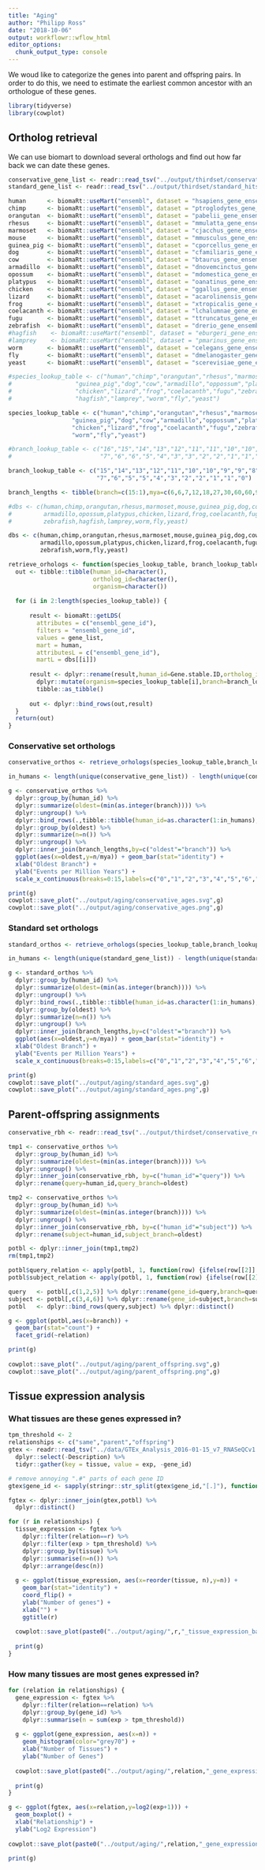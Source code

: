 ```yaml
---
title: "Aging"
author: "Philipp Ross"
date: "2018-10-06"
output: workflowr::wflow_html
editor_options: 
  chunk_output_type: console
---
```


We woud like to categorize the genes into parent and offspring pairs. In order to do this, we need to estimate the earliest common ancestor with an orthologue of these genes.

```r
library(tidyverse)
library(cowplot)
```

## Ortholog retrieval

We can use biomart to download several orthologs and find out how far back we can date these genes.

```r
conservative_gene_list <- readr::read_tsv("../output/thirdset/conservative_reciprocal_best_hits.tsv",col_names=T)$query
standard_gene_list <- readr::read_tsv("../output/thirdset/standard_hits.tsv",col_names=T)$query

human      <- biomaRt::useMart("ensembl", dataset = "hsapiens_gene_ensembl")
chimp      <- biomaRt::useMart("ensembl", dataset = "ptroglodytes_gene_ensembl")
orangutan  <- biomaRt::useMart("ensembl", dataset = "pabelii_gene_ensembl")
rhesus     <- biomaRt::useMart("ensembl", dataset = "mmulatta_gene_ensembl")
marmoset   <- biomaRt::useMart("ensembl", dataset = "cjacchus_gene_ensembl")
mouse      <- biomaRt::useMart("ensembl", dataset = "mmusculus_gene_ensembl")
guinea_pig <- biomaRt::useMart("ensembl", dataset = "cporcellus_gene_ensembl")
dog        <- biomaRt::useMart("ensembl", dataset = "cfamiliaris_gene_ensembl")
cow        <- biomaRt::useMart("ensembl", dataset = "btaurus_gene_ensembl")
armadillo  <- biomaRt::useMart("ensembl", dataset = "dnovemcinctus_gene_ensembl")
opossum    <- biomaRt::useMart("ensembl", dataset = "mdomestica_gene_ensembl")
platypus   <- biomaRt::useMart("ensembl", dataset = "oanatinus_gene_ensembl")
chicken    <- biomaRt::useMart("ensembl", dataset = "ggallus_gene_ensembl")
lizard     <- biomaRt::useMart("ensembl", dataset = "acarolinensis_gene_ensembl")
frog       <- biomaRt::useMart("ensembl", dataset = "xtropicalis_gene_ensembl")
coelacanth <- biomaRt::useMart("ensembl", dataset = "lchalumnae_gene_ensembl")
fugu       <- biomaRt::useMart("ensembl", dataset = "ttruncatus_gene_ensembl")
zebrafish  <- biomaRt::useMart("ensembl", dataset = "drerio_gene_ensembl")
#hagfish    <- biomaRt::useMart("ensembl", dataset = "eburgeri_gene_ensembl")
#lamprey    <- biomaRt::useMart("ensembl", dataset = "pmarinus_gene_ensembl")
worm       <- biomaRt::useMart("ensembl", dataset = "celegans_gene_ensembl")
fly        <- biomaRt::useMart("ensembl", dataset = "dmelanogaster_gene_ensembl")
yeast      <- biomaRt::useMart("ensembl", dataset = "scerevisiae_gene_ensembl")

#species_lookup_table <- c("human","chimp","orangutan","rhesus","marmoset","mouse",
#                  "guinea_pig","dog","cow","armadillo","oppossum","platypus",
#                  "chicken","lizard","frog","coelacanth","fugu","zebrafish",
#                  "hagfish","lamprey","worm","fly","yeast")

species_lookup_table <- c("human","chimp","orangutan","rhesus","marmoset","mouse",
                  "guinea_pig","dog","cow","armadillo","oppossum","platypus",
                  "chicken","lizard","frog","coelacanth","fugu","zebrafish",
                  "worm","fly","yeast")

#branch_lookup_table <- c("16","15","14","13","12","11","11","10","10","9","8",
#                         "7","6","6","5","4","3","3","2","2","1","1","0")

branch_lookup_table <- c("15","14","13","12","11","10","10","9","9","8",
                         "7","6","5","5","4","3","2","2","1","1","0")

branch_lengths <- tibble(branch=c(15:1),mya=c(6,6,7,12,18,27,30,60,60,90,60,30,50,350,500))

#dbs <- c(human,chimp,orangutan,rhesus,marmoset,mouse,guinea_pig,dog,cow,
#         armadillo,opossum,platypus,chicken,lizard,frog,coelacanth,fugu,
#         zebrafish,hagfish,lamprey,worm,fly,yeast)

dbs <- c(human,chimp,orangutan,rhesus,marmoset,mouse,guinea_pig,dog,cow,
         armadillo,opossum,platypus,chicken,lizard,frog,coelacanth,fugu,
         zebrafish,worm,fly,yeast)
```

```r
retrieve_orhologs <- function(species_lookup_table, branch_lookup_table, dbs, gene_list) {
  out <- tibble::tibble(human_id=character(),
                        ortholog_id=character(),
                        organism=character())
  
  for (i in 2:length(species_lookup_table)) {
      
      result <- biomaRt::getLDS(
        attributes = c("ensembl_gene_id"), 
        filters = "ensembl_gene_id", 
        values = gene_list,
        mart = human,
        attributesL = c("ensembl_gene_id"), 
        martL = dbs[[i]])
      
      result <- dplyr::rename(result,human_id=Gene.stable.ID,ortholog_id=Gene.stable.ID.1) %>%
        dplyr::mutate(organism=species_lookup_table[i],branch=branch_lookup_table[i]) %>%
        tibble::as_tibble()
      
      out <- dplyr::bind_rows(out,result)
  }
  return(out)
}
```

### Conservative set orthologs

```r
conservative_orthos <- retrieve_orhologs(species_lookup_table,branch_lookup_table,dbs,conservative_gene_list)

in_humans <- length(unique(conservative_gene_list)) - length(unique(conservative_orthos$human_id))

g <- conservative_orthos %>% 
  dplyr::group_by(human_id) %>% 
  dplyr::summarize(oldest=(min(as.integer(branch)))) %>%
  dplyr::ungroup() %>%
  dplyr::bind_rows(.,tibble::tibble(human_id=as.character(1:in_humans),oldest=rep(16,in_humans))) %>%
  dplyr::group_by(oldest) %>%
  dplyr::summarize(n=n()) %>%
  dplyr::ungroup() %>%
  dplyr::inner_join(branch_lengths,by=c("oldest"="branch")) %>%
  ggplot(aes(x=oldest,y=n/mya)) + geom_bar(stat="identity") +
  xlab("Oldest Branch") + 
  ylab("Events per Million Years") +
  scale_x_continuous(breaks=0:15,labels=c("0","1","2","3","4","5","6","7","8","9","10","11","12","13","14","15"))

print(g)
cowplot::save_plot("../output/aging/conservative_ages.svg",g)
cowplot::save_plot("../output/aging/conservative_ages.png",g)
```

### Standard set orthologs

```r
standard_orthos <- retrieve_orhologs(species_lookup_table,branch_lookup_table,dbs,standard_gene_list)

in_humans <- length(unique(standard_gene_list)) - length(unique(standard_orthos$human_id))

g <- standard_orthos %>% 
  dplyr::group_by(human_id) %>% 
  dplyr::summarize(oldest=(min(as.integer(branch)))) %>%
  dplyr::ungroup() %>%
  dplyr::bind_rows(.,tibble::tibble(human_id=as.character(1:in_humans),oldest=rep(16,in_humans))) %>%
  dplyr::group_by(oldest) %>%
  dplyr::summarize(n=n()) %>%
  dplyr::ungroup() %>%
  dplyr::inner_join(branch_lengths,by=c("oldest"="branch")) %>%
  ggplot(aes(x=oldest,y=n/mya)) + geom_bar(stat="identity") +
  xlab("Oldest Branch") + 
  ylab("Events per Million Years") +
  scale_x_continuous(breaks=0:15,labels=c("0","1","2","3","4","5","6","7","8","9","10","11","12","13","14","15"))

print(g)
cowplot::save_plot("../output/aging/standard_ages.svg",g)
cowplot::save_plot("../output/aging/standard_ages.png",g)
```

## Parent-offspring assignments

```r
conservative_rbh <- readr::read_tsv("../output/thirdset/conservative_reciprocal_best_hits.tsv",col_names=T)

tmp1 <- conservative_orthos %>% 
  dplyr::group_by(human_id) %>% 
  dplyr::summarize(oldest=(min(as.integer(branch)))) %>%
  dplyr::ungroup() %>%
  dplyr::inner_join(conservative_rbh, by=c("human_id"="query")) %>%
  dplyr::rename(query=human_id,query_branch=oldest)

tmp2 <- conservative_orthos %>% 
  dplyr::group_by(human_id) %>% 
  dplyr::summarize(oldest=(min(as.integer(branch)))) %>%
  dplyr::ungroup() %>%
  dplyr::inner_join(conservative_rbh, by=c("human_id"="subject")) %>%
  dplyr::rename(subject=human_id,subject_branch=oldest)

potbl <- dplyr::inner_join(tmp1,tmp2)
rm(tmp1,tmp2)

potbl$query_relation <- apply(potbl, 1, function(row) {ifelse(row[[2]] == row[[4]],"same",ifelse(row[[2]] < row[[4]],"parent","offspring"))})
potbl$subject_relation <- apply(potbl, 1, function(row) {ifelse(row[[2]] == row[[4]],"same",ifelse(row[[2]] > row[[4]],"parent","offspring"))})

query   <- potbl[,c(1,2,5)] %>% dplyr::rename(gene_id=query,branch=query_branch,relation=query_relation)
subject <- potbl[,c(3,4,6)] %>% dplyr::rename(gene_id=subject,branch=subject_branch,relation=subject_relation)
potbl   <- dplyr::bind_rows(query,subject) %>% dplyr::distinct()

g <- ggplot(potbl,aes(x=branch)) + 
  geom_bar(stat="count") + 
  facet_grid(~relation)

print(g)
 
cowplot::save_plot("../output/aging/parent_offspring.svg",g)
cowplot::save_plot("../output/aging/parent_offspring.png",g)
```

## Tissue expression analysis

### What tissues are these genes expressed in?

```r
tpm_threshold <- 2
relationships <- c("same","parent","offspring")
gtex <- readr::read_tsv("../data/GTEx_Analysis_2016-01-15_v7_RNASeQCv1.1.8_gene_median_tpm.gct",skip=2,col_names=T) %>%
  dplyr::select(-Description) %>%
  tidyr::gather(key = tissue, value = exp, -gene_id)

# remove annoying ".#" parts of each gene ID
gtex$gene_id <- sapply(stringr::str_split(gtex$gene_id,"[.]"), function(x) {x[1]})

fgtex <- dplyr::inner_join(gtex,potbl) %>%
  dplyr::distinct()

for (r in relationships) {
  tissue_expression <- fgtex %>%
    dplyr::filter(relation==r) %>%
    dplyr::filter(exp > tpm_threshold) %>%
    dplyr::group_by(tissue) %>%
    dplyr::summarise(n=n()) %>%
    dplyr::arrange(desc(n))
  
  g <- ggplot(tissue_expression, aes(x=reorder(tissue, n),y=n)) +
    geom_bar(stat="identity") +
    coord_flip() +
    ylab("Number of genes") +
    xlab("") + 
    ggtitle(r)
  
  cowplot::save_plot(paste0("../output/aging/",r,"_tissue_expression_barplot.png"),plot=g)
  
  print(g)
}
```

### How many tissues are most genes expressed in?

```r
for (relation in relationships) {
  gene_expression <- fgtex %>%
    dplyr::filter(relation==relation) %>%
    dplyr::group_by(gene_id) %>%
    dplyr::summarise(n = sum(exp > tpm_threshold))
  
  g <- ggplot(gene_expression, aes(x=n)) +
    geom_histogram(color="grey70") +
    xlab("Number of Tissues") +
    ylab("Number of Genes")
  
  cowplot::save_plot(paste0("../output/aging/",relation,"_gene_expression_distribution.png"),plot=g)
  
  print(g)
}
```

```r
g <- ggplot(fgtex, aes(x=relation,y=log2(exp+1))) +
  geom_boxplot() +
  xlab("Relationship") +
  ylab("Log2 Expression")
  
cowplot::save_plot(paste0("../output/aging/",relation,"_gene_expression_distribution.png"),plot=g)
  
print(g)
```
